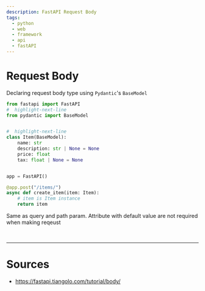 ```yaml
---
description: FastAPI Request Body
tags:
  - python
  - web
  - framework
  - api
  - fastAPI
---
```


# Request Body

Declaring request body type using `Pydantic`'s <Color color="var(--secondary-font-color)"> `BaseModel` </Color>

```python title= showLineNumbers
from fastapi import FastAPI
#  highlight-next-line
from pydantic import BaseModel


#  highlight-next-line
class Item(BaseModel):
    name: str
    description: str | None = None
    price: float
    tax: float | None = None


app = FastAPI()

@app.post("/items/")
async def create_item(item: Item):
    # item is Item instance
    return item
```

<Admonition type="note" title="note"> 

Same as query and path param. Attribute with default value are not required when making reqeust

</Admonition>

<br/>

---

# Sources

- https://fastapi.tiangolo.com/tutorial/body/